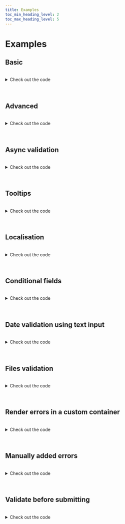 ```yaml
---
title: Examples
toc_min_heading_level: 2
toc_max_heading_level: 5
---
```



# Examples

## Basic

<BasicExample />

<br />
<details>
<summary>Check out the code</summary>

<Tabs>
<TabItem value="HTML">

```html
<form id="basic_form" autocomplete="off" novalidate="novalidate">
  <div class="control-wrapper">
    <label class="input-label" for="basic_name">Name</label>
    <div class="input-wrapper">
      <input
        id="basic_name"
        class="input"
        autocomplete="off"
        type="text"
        placeholder="Enter your name"
      />
    </div>
  </div>
  <div class="control-wrapper">
    <label class="input-label" for="basic_email">Email</label>
    <div class="input-wrapper">
      <input
        id="basic_email"
        class="input"
        autocomplete="off"
        type="text"
        placeholder="Enter your email"
      />
    </div>
  </div>
  <div class="control-wrapper">
    <label class="input-label" for="basic_password">Password</label>
    <div class="input-wrapper">
      <input
        id="basic_password"
        class="input"
        autocomplete="off"
        type="text"
        placeholder="Enter your password"
      />
    </div>
  </div>
  <div class="control-wrapper">
    <label class="input-label" for="basic_age">Age</label>
    <div class="input-wrapper">
      <input
        id="basic_age"
        class="input"
        autocomplete="off"
        type="text"
        placeholder="Enter your age"
      />
    </div>
  </div>
  <div class="control-wrapper">
    <button type="submit" class="button">Submit</button>
  </div>
</form>
```

</TabItem>

<TabItem value="JS">

```js
const validator = new JustValidate('#basic_form');

validator
  .addField('#basic_name', [
    {
      rule: 'required',
    },
    {
      rule: 'minLength',
      value: 3,
    },
    {
      rule: 'maxLength',
      value: 15,
    },
  ])
  .addField('#basic_email', [
    {
      rule: 'required',
    },
    {
      rule: 'email',
    },
  ])
  .addField('#basic_password', [
    {
      rule: 'required',
    },
    {
      rule: 'password',
    },
  ])
  .addField('#basic_age', [
    {
      rule: 'required',
    },
    {
      rule: 'number',
    },
    {
      rule: 'minNumber',
      value: 18,
    },
    {
      rule: 'maxNumber',
      value: 150,
    },
  ]);
```

</TabItem>
</Tabs>
</details>
<br />
<br />

## Advanced

<AdvancedUsage />

<br />
<details>
<summary>Check out the code</summary>

<Tabs>
<TabItem value="HTML">

```html
<form id="advanced-usage_form" autocomplete="off" novalidate="novalidate">
  <div class="control-wrapper">
    <label class="input-label" for="advanced-usage_password">Password</label>
    <div class="input-wrapper">
      <input
        id="advanced-usage_password"
        class="input"
        autocomplete="off"
        type="password"
        placeholder="Enter password"
      />
    </div>
  </div>
  <div class="control-wrapper">
    <label class="input-label" for="advanced-usage_repeat-password"
      >Repeat password</label
    >
    <div class="input-wrapper">
      <input
        id="advanced-usage_repeat-password"
        class="input"
        autocomplete="off"
        type="password"
        placeholder="Repeat password"
      />
    </div>
  </div>
  <div class="control-wrapper">
    <label class="input-label" for="advanced-usage_message">Message</label>
    <div class="input-wrapper">
      <textarea
        id="advanced-usage_message"
        class="input textarea"
        placeholder="Enter message"
      ></textarea>
    </div>
  </div>
  <div class="control-wrapper">
    <label class="input-label" for="advanced-usage_favorite_animal_select"
      >Select you favorite animal</label
    >
    <div class="input-wrapper">
      <select class="select minimal" id="advanced-usage_favorite_animal_select">
        <option value="">--Please select an option--</option>
        <option value="Dog">Dog</option>
        <option value="Cat">Cat</option>
        <option value="Hamster">Hamster</option>
        <option value="Parrot">Parrot</option>
        <option value="Spider">Spider</option>
        <option value="Goldfish">Goldfish</option>
      </select>
    </div>
  </div>
  <div class="control-wrapper mb-32">
    <div class="label mb-8">You should give us your consent</div>
    <div class="control-wrapper">
      <div class="flex">
        <input
          type="checkbox"
          id="advanced-usage_consent_checkbox"
          class="checkbox"
        /><label
          class="input-label ml-8 pb-0"
          for="advanced-usage_consent_checkbox"
          >I agree to provide the information</label
        >
      </div>
      <div id="advanced-usage_consent_checkbox-errors-container"></div>
    </div>
  </div>
  <div
    class="control-wrapper mb-32"
    id="advanced-usage_communication_checkbox_group"
  >
    <div class="label mb-8">Please select at least 1 option</div>
    <div class="control-wrapper">
      <div class="flex">
        <input
          type="checkbox"
          id="advanced-usage_communication_checkbox_group_1"
          class="checkbox"
          name="communication_checkbox_group"
        /><label
          class="input-label ml-8 pb-0"
          for="advanced-usage_communication_checkbox_group_1"
          >I'd like to receive news by email</label
        >
      </div>
      <div
        id="advanced-usage_communication_checkbox_group_1-errors-container"
      ></div>
    </div>
    <div class="control-wrapper">
      <div class="flex">
        <input
          type="checkbox"
          id="advanced-usage_communication_checkbox_group_2"
          class="checkbox"
          name="communication_checkbox_group"
        /><label
          class="input-label ml-8 pb-0"
          for="advanced-usage_communication_checkbox_group_2"
          >I'd like to receive news by post</label
        >
      </div>
      <div
        id="advanced-usage_communication_checkbox_group_2-errors-container"
      ></div>
    </div>
    <div class="control-wrapper">
      <div class="flex">
        <input
          type="checkbox"
          id="advanced-usage_communication_checkbox_group_3"
          class="checkbox"
          name="communication_checkbox_group"
        /><label
          class="input-label ml-8 pb-0"
          for="advanced-usage_communication_checkbox_group_3"
          >I'd like to receive news by text phone</label
        >
      </div>
      <div
        id="advanced-usage_communication_checkbox_group_3-errors-container"
      ></div>
    </div>
  </div>
  <div class="control-wrapper mb-16">
    <div class="label mb-8">
      Please select the preferred way for communication
    </div>
    <div id="advanced-usage_communication_radio_group">
      <div class="control-wrapper">
        <label class="input-label flex"
          ><input
            type="radio"
            id="advanced-usage_communication_radio_group_1"
            class="radio"
            name="communication_radio_group"
          />
          <span class="ml-8">Email</span></label
        >
      </div>
      <div class="control-wrapper">
        <label class="input-label flex"
          ><input
            type="radio"
            id="advanced-usage_communication_radio_group_2"
            class="radio"
            name="communication_radio_group"
          />
          <span class="ml-8">Text message</span></label
        >
      </div>
    </div>
  </div>
  <div class="control-wrapper">
    <label class="input-label" for="advanced-usage_input_number"
      >Input any number</label
    >
    <div class="input-wrapper">
      <input
        id="advanced-usage_input_number"
        class="input"
        autocomplete="off"
        type="text"
        placeholder="Input any number"
      />
    </div>
  </div>
  <div class="control-wrapper">
    <label class="input-label" for="advanced-usage_input_integer_number"
      >Input an integer number</label
    >
    <div class="input-wrapper">
      <input
        id="advanced-usage_input_integer_number"
        class="input"
        autocomplete="off"
        type="text"
        placeholder="Input an integer number"
      />
    </div>
  </div>
  <div class="control-wrapper">
    <label class="input-label" for="advanced-usage_input_number_between"
      >Input a number between 10 and 20</label
    >
    <div class="input-wrapper">
      <input
        id="advanced-usage_input_number_between"
        class="input"
        autocomplete="off"
        type="text"
        placeholder="Input a number between 10 and 20"
      />
    </div>
  </div>
  <div class="control-wrapper">
    <button type="submit" class="button">Submit</button>
  </div>
</form>
```

</TabItem>

<TabItem value="JS">

```js
const validator = new JustValidate('#advanced-usage_form');

validator
  .addField('#advanced-usage_password', [
    {
      rule: 'required',
    },
  ])
  .addField('#advanced-usage_repeat-password', [
    {
      rule: 'required',
    },
    {
      validator: (value, fields) => {
        if (
          fields['#advanced-usage_password'] &&
          fields['#advanced-usage_password'].elem
        ) {
          const repeatPasswordValue =
            fields['#advanced-usage_password'].elem.value;

          return value === repeatPasswordValue;
        }

        return true;
      },
      errorMessage: 'Passwords should be the same',
    },
  ])
  .addField('#advanced-usage_message', [
    {
      validator: (value) => {
        return value !== undefined && (value as string).length > 3;
      },
      errorMessage: 'Message should be more than 3 letters.',
    },
  ])
  .addField(
    '#advanced-usage_consent_checkbox',
    [
      {
        rule: 'required',
      },
    ],
    {
      errorsContainer: '#advanced-usage_consent_checkbox-errors-container',
    }
  )
  .addField('#advanced-usage_favorite_animal_select', [
    {
      rule: 'required',
    },
  ])
  .addRequiredGroup(
    '#advanced-usage_communication_checkbox_group',
    'You should select at least one communication channel'
  )
  .addRequiredGroup('#advanced-usage_communication_radio_group')
  .addField('#advanced-usage_input_number', [
    {
      rule: 'required',
    },
    {
      rule: 'number',
    },
  ])
  .addField('#advanced-usage_input_integer_number', [
    {
      rule: 'required',
    },
    {
      rule: 'integer',
    },
  ])
  .addField('#advanced-usage_input_number_between', [
    {
      rule: 'required',
    },
    {
      rule: 'minNumber',
      value: 10,
    },
    {
      rule: 'maxNumber',
      value: 20,
    },
  ]);

```

</TabItem>
</Tabs>
</details>
<br />
<br />

## Async validation

<AsyncExample />

<br />
<details>
<summary>Check out the code</summary>

<Tabs>
<TabItem value="HTML">

```html
<form id="async_form" autocomplete="off" novalidate="novalidate">
  <div class="control-wrapper">
    <label class="input-label" for="async_email">Email</label>
    <div class="input-wrapper">
      <input
        id="async_email"
        class="input"
        autocomplete="off"
        type="text"
        placeholder="Enter your email"
      />
    </div>
  </div>
  <div class="control-wrapper">
    <button type="submit" class="button">Submit</button>
  </div>
</form>
```

</TabItem>

<TabItem value="JS">

```js
const validator = new JustValidate('#async_form');

validator.addField('#async_email', [
  {
    rule: 'required',
  },
  {
    validator: (value) => () =>
      new Promise((resolve) => {
        setTimeout(() => {
          resolve(false);
        }, 1000);
      }),
    errorMessage: 'Email already exists!',
  },
]);
```

</TabItem>
</Tabs>
</details>
<br />
<br />

## Tooltips

<TooltipsExample />

<br />
<details>
<summary>Check out the code</summary>

<Tabs>
<TabItem value="HTML">

```html
<form id="tooltips_form" autocomplete="off" novalidate="novalidate">
  <div class="row">
    <div class="col">
      <div class="control-wrapper">
        <label class="input-label" for="tooltips_name">Name</label>
        <div class="input-wrapper">
          <input
            id="tooltips_name"
            class="input"
            autocomplete="off"
            type="text"
            placeholder="Enter your name"
          />
        </div>
      </div>
    </div>
    <div class="col">
      <div class="control-wrapper">
        <label class="input-label" for="tooltips_email">Email</label>
        <div class="input-wrapper">
          <input
            id="tooltips_email"
            class="input"
            autocomplete="off"
            type="text"
            placeholder="Enter your email"
          />
        </div>
      </div>
    </div>
  </div>
  <div class="control-wrapper">
    <label class="input-label" for="tooltips_favorite_animal_select"
      >Select you favorite animal</label
    >
    <div class="input-wrapper">
      <select class="select minimal" id="tooltips_favorite_animal_select">
        <option value="">--Please select an option--</option>
        <option value="Dog">Dog</option>
        <option value="Cat">Cat</option>
        <option value="Hamster">Hamster</option>
        <option value="Parrot">Parrot</option>
        <option value="Spider">Spider</option>
        <option value="Goldfish">Goldfish</option>
      </select>
    </div>
  </div>
  <div class="control-wrapper mb-32">
    <div class="label mb-8">Please confirm you agree</div>
    <div class="control-wrapper">
      <div class="flex">
        <input
          type="checkbox"
          id="tooltips_consent_checkbox"
          class="checkbox"
        /><label class="input-label ml-8 pb-0" for="tooltips_consent_checkbox"
          >I agree to provide the information</label
        >
      </div>
      <div id="tooltips_consent_checkbox-errors-container"></div>
    </div>
  </div>
  <div class="control-wrapper mb-32" id="tooltips_communication_checkbox_group">
    <div class="label mb-8">Please select at least 1 option</div>
    <div class="control-wrapper">
      <div class="flex">
        <input
          type="checkbox"
          id="tooltips_communication_checkbox_group_1"
          class="checkbox"
          name="communication_checkbox_group"
        /><label
          class="input-label ml-8 pb-0"
          for="tooltips_communication_checkbox_group_1"
          >I'd like to receive news by email</label
        >
      </div>
      <div id="tooltips_communication_checkbox_group_1-errors-container"></div>
    </div>
    <div class="control-wrapper">
      <div class="flex">
        <input
          type="checkbox"
          id="tooltips_communication_checkbox_group_2"
          class="checkbox"
          name="communication_checkbox_group"
        /><label
          class="input-label ml-8 pb-0"
          for="tooltips_communication_checkbox_group_2"
          >I'd like to receive news by post</label
        >
      </div>
      <div id="tooltips_communication_checkbox_group_2-errors-container"></div>
    </div>
    <div class="control-wrapper">
      <div class="flex">
        <input
          type="checkbox"
          id="tooltips_communication_checkbox_group_3"
          class="checkbox"
          name="communication_checkbox_group"
        /><label
          class="input-label ml-8 pb-0"
          for="tooltips_communication_checkbox_group_3"
          >I'd like to receive news by text phone</label
        >
      </div>
      <div id="tooltips_communication_checkbox_group_3-errors-container"></div>
    </div>
  </div>
  <div class="control-wrapper mb-16">
    <div class="label mb-8">Please select your preferred contact method</div>
    <div id="tooltips_communication_radio_group">
      <div class="control-wrapper">
        <label class="input-label flex"
          ><input
            type="radio"
            id="tooltips_communication_radio_group_1"
            class="radio"
            name="communication_radio_group"
          />
          <span class="ml-8">Email</span></label
        >
      </div>
      <div class="control-wrapper">
        <label class="input-label flex"
          ><input
            type="radio"
            id="tooltips_communication_radio_group_2"
            class="radio"
            name="communication_radio_group"
          />
          <span class="ml-8">Text message</span></label
        >
      </div>
    </div>
  </div>
  <div class="control-wrapper">
    <button type="submit" class="button">Submit</button>
  </div>
</form>
```

</TabItem>

<TabItem value="JS">

```js
const validator = new JustValidate('#tooltips_form', {
  tooltip: {
    position: 'top',
  },
});

validator
  .addField('#tooltips_name', [
    {
      rule: 'required',
    },
  ])
  .addField('#tooltips_email', [
    {
      rule: 'required',
    },
    {
      rule: 'email',
    },
  ])
  .addField(
    '#tooltips_consent_checkbox',
    [
      {
        rule: 'required',
      },
    ],
    {
      errorsContainer: '#tooltips_consent_checkbox-errors-container',
    }
  )
  .addField(
    '#tooltips_favorite_animal_select',
    [
      {
        rule: 'required',
      },
    ],
    {
      tooltip: {
        position: 'right',
      },
    }
  )
  .addRequiredGroup(
    '#tooltips_communication_checkbox_group',
    'You should select at least one communication channel',
    {
      tooltip: {
        position: 'bottom',
      },
    }
  )
  .addRequiredGroup('#tooltips_communication_radio_group', undefined, {
    tooltip: {
      position: 'bottom',
    },
  });
```

</TabItem>
</Tabs>
</details>
<br />
<br />

## Localisation

<LocalisationExample />

<br />
<details>
<summary>Check out the code</summary>

<Tabs>
<TabItem value="HTML">

```html
<form id="localisation_form" autocomplete="off" novalidate="novalidate">
  <div>
    <div class="control-wrapper">
      <label class="input-label" for="localisation_language"
        >Change error messages language</label
      >
      <div class="input-wrapper">
        <select class="select minimal" id="localisation_language">
          <option value="">--Please select an option--</option>
          <option value="English" selected="">English</option>
          <option value="Spanish">Spanish</option>
          <option value="French">French</option>
        </select>
      </div>
    </div>
  </div>
  <div class="row">
    <div class="col">
      <div class="control-wrapper">
        <label class="input-label" for="localisation_form_name">Name</label>
        <div class="input-wrapper">
          <input
            id="localisation_form_name"
            class="input"
            autocomplete="off"
            type="text"
            placeholder="Enter your name"
          />
        </div>
      </div>
    </div>
    <div class="col">
      <div class="control-wrapper">
        <label class="input-label" for="localisation_form_email">Email</label>
        <div class="input-wrapper">
          <input
            id="localisation_form_email"
            class="input"
            autocomplete="off"
            type="text"
            placeholder="Enter your email"
          />
        </div>
      </div>
    </div>
  </div>
  <div class="control-wrapper">
    <button type="submit" class="button">Submit</button>
  </div>
</form>
```

</TabItem>

<TabItem value="JS">

```js
import JustValidate from 'just-validate';

const validator = new JustValidate('#localisation_form', undefined, [
  {
    key: 'Name is required',
    dict: {
      Spanish: 'Se requiere el nombre',
      French: 'Le nom est requis',
    },
  },
  {
    key: 'Name is too short',
    dict: {
      Spanish: 'El nombre es muy corto',
      French: 'Le nom est trop court',
    },
  },
  {
    key: 'Name is too long',
    dict: {
      Spanish: 'El nombre es demasiado largo',
      French: 'Le nom est trop long',
    },
  },
  {
    key: 'Email is required',
    dict: {
      Spanish: 'Correo electronico es requerido',
      French: "L'e-mail est requis",
    },
  },
  {
    key: 'Email is invalid',
    dict: {
      Spanish: 'El correo electrónico es invalido',
      French: 'Le courriel est invalide',
    },
  },
]);

validator
  .addField('#localisation_form_name', [
    {
      rule: 'required',
      errorMessage: 'Name is required',
    },
    {
      rule: 'minLength',
      value: 3,
      errorMessage: 'Name is too short',
    },
    {
      rule: 'maxLength',
      value: 15,
      errorMessage: 'Name is too long',
    },
  ])
  .addField('#localisation_form_email', [
    {
      rule: 'required',
      errorMessage: 'Email is required',
    },
    {
      rule: 'email',
      errorMessage: 'Email is invalid',
    },
  ]);

validator.setCurrentLocale('English');
```

</TabItem>
</Tabs>
</details>
<br />
<br />

## Conditional fields

<ConditionalExample />

<br />
<details>
<summary>Check out the code</summary>

<Tabs>
<TabItem value="HTML">

```html
<form id="conditional_form" autocomplete="off" novalidate="novalidate">
  <div class="control-wrapper">
    <div class="control-wrapper">
      <label class="input-label" for="conditional_name">Name</label>
      <div class="input-wrapper">
        <input
          id="conditional_name"
          class="input"
          autocomplete="off"
          type="text"
          placeholder="Enter your name"
        />
      </div>
    </div>
  </div>
  <div class="control-wrapper">
    <div class="control-wrapper">
      <div class="flex">
        <input
          type="checkbox"
          id="conditional_checkbox"
          class="checkbox"
        /><label class="input-label ml-8 pb-0" for="conditional_checkbox"
          >Name is required</label
        >
      </div>
      <div id="conditional_checkbox-errors-container"></div>
    </div>
  </div>
  <div class="control-wrapper">
    <button type="submit" class="button">Submit</button>
  </div>
</form>
```

</TabItem>

<TabItem value="JS">

```js
const validator = new JustValidate('#conditional_form');

document
  .querySelector('#conditional_checkbox')
  .addEventListener('change', (e) => {
    if (e.target.checked) {
      validator.addField('#conditional_name', [
        {
          rule: 'required',
        },
      ]);
    } else {
      validator.removeField('#conditional_name');
    }
  });
```

</TabItem>
</Tabs>
</details>
<br />
<br />

## Date validation using text input

<DateTextExample />

<br />
<details>
<summary>Check out the code</summary>

<Tabs>
<TabItem value="HTML">

```html
<form id="date-text_form" autocomplete="off" novalidate="novalidate">
  <div class="control-wrapper">
    <div class="control-wrapper">
      <label class="input-label" for="date-text_start_date">Start date</label>
      <div class="input-wrapper">
        <input
          id="date-text_start_date"
          class="input"
          autocomplete="off"
          type="text"
          placeholder="Enter start date"
        />
      </div>
    </div>
  </div>
  <div class="control-wrapper">
    <div class="control-wrapper">
      <label class="input-label" for="date-text_between_date"
        >Between date</label
      >
      <div class="input-wrapper">
        <input
          id="date-text_between_date"
          class="input"
          autocomplete="off"
          type="text"
          placeholder="Enter between date"
        />
      </div>
    </div>
  </div>
  <div class="control-wrapper">
    <div class="control-wrapper">
      <label class="input-label" for="date-text_end_date">End date</label>
      <div class="input-wrapper">
        <input
          id="date-text_end_date"
          class="input"
          autocomplete="off"
          type="text"
          placeholder="Enter end date"
        />
      </div>
    </div>
  </div>
  <div class="control-wrapper">
    <div class="control-wrapper">
      <label class="input-label" for="date-text_format"
        >Check for dd MMM yyyy format</label
      >
      <div class="input-wrapper">
        <input
          id="date-text_format"
          class="input"
          autocomplete="off"
          type="text"
          placeholder="Enter a valid date"
        />
      </div>
    </div>
  </div>
  <div class="control-wrapper">
    <button type="submit" class="button">Submit</button>
  </div>
</form>
```

</TabItem>

<TabItem value="JS">

```js
const validator = new JustValidate('#date-text_form');

validator
  .addField('#date-text_start_date', [
    {
      rule: 'required',
    },
    {
      plugin: JustValidatePluginDate(() => ({
        format: 'dd/MM/yyyy',
      })),
      errorMessage: 'Date should be in dd/MM/yyyy format (e.g. 20/12/2021)',
    },
  ])
  .addField('#date-text_between_date', [
    {
      rule: 'required',
    },
    {
      plugin: JustValidatePluginDate(() => ({
        format: 'dd/MM/yyyy',
      })),
      errorMessage: 'Date should be in dd/MM/yyyy format (e.g. 20/12/2021)',
    },
    {
      plugin: JustValidatePluginDate((fields) => {
        return {
          format: 'dd/MM/yyyy',
          isAfter: fields['#date-text_start_date'].elem.value,
          isBefore: fields['#date-text_end_date'].elem.value,
        };
      }),
      errorMessage: 'Date should be between start and end dates',
    },
  ])
  .addField('#date-text_end_date', [
    {
      rule: 'required',
    },
    {
      plugin: JustValidatePluginDate(() => ({
        format: 'dd/MM/yyyy',
      })),
      errorMessage: 'Date should be in dd/MM/yyyy format (e.g. 20/12/2021)',
    },
  ])
  .addField('#date-text_format', [
    {
      rule: 'required',
    },
    {
      plugin: JustValidatePluginDate(() => ({
        format: 'dd MMM yyyy',
      })),
      errorMessage: 'Date should be in dd MMM yyyy format (e.g. 20 Dec 2021)',
    },
  ]);
```

</TabItem>
</Tabs>
</details>
<br />
<br />

## Files validation

<FilesExample />

<br />
<details>
<summary>Check out the code</summary>

<Tabs>
<TabItem value="HTML">

```html
<form id="files_form" autocomplete="off" novalidate="novalidate">
  <div class="control-wrapper">
    <div class="control-wrapper">
      <label class="input-label" for="files_minmax">Upload 1-3 files</label>
      <div class="input-wrapper">
        <input
          id="files_minmax"
          class="input"
          autocomplete="off"
          type="file"
          multiple=""
        />
      </div>
    </div>
  </div>
  <div class="control-wrapper">
    <div class="control-wrapper">
      <label class="input-label" for="files_png">Upload 1 png file</label>
      <div class="input-wrapper">
        <input id="files_png" class="input" autocomplete="off" type="file" />
      </div>
    </div>
  </div>
  <div class="control-wrapper">
    <div class="control-wrapper">
      <label class="input-label" for="files_attr"
        >Upload several png/jpg/jpeg files with min size 10kb and max size
        25kb</label
      >
      <div class="input-wrapper">
        <input
          id="files_attr"
          class="input"
          autocomplete="off"
          type="file"
          multiple=""
        />
      </div>
    </div>
  </div>
  <div class="control-wrapper">
    <button type="submit" class="button">Submit</button>
  </div>
</form>
```

</TabItem>

<TabItem value="JS">

```js
const validator = new JustValidate('#files_form');

validator
  .addField('#files_minmax', [
    {
      rule: 'minFilesCount',
      value: 1,
    },
    {
      rule: 'maxFilesCount',
      value: 3,
    },
  ])
  .addField('#files_png', [
    {
      rule: 'minFilesCount',
      value: 1,
    },
    {
      rule: 'maxFilesCount',
      value: 1,
    },
    {
      rule: 'files',
      value: {
        files: {
          types: ['image/png'],
          extensions: ['png'],
        },
      },
    },
  ])
  .addField('#files_attr', [
    {
      rule: 'minFilesCount',
      value: 1,
    },
    {
      rule: 'files',
      value: {
        files: {
          extensions: ['jpeg', 'jpg', 'png'],
          maxSize: 20000,
          minSize: 10000,
          types: ['image/jpeg', 'image/jpg', 'image/png'],
        },
      },
    },
  ]);
```

</TabItem>
</Tabs>
</details>
<br />
<br />

## Render errors in a custom container

<ErrorsContainerExample />

<br />
<details>
<summary>Check out the code</summary>

<Tabs>
<TabItem value="HTML">

```html
<form id="errors-container_form" autocomplete="off" novalidate="novalidate">
  <div class="row">
    <div class="col">
      <div class="control-wrapper">
        <label class="input-label" for="errors-container_name">Name</label>
        <div class="input-wrapper">
          <input
            id="errors-container_name"
            class="input"
            autocomplete="off"
            type="text"
            placeholder="Enter your name"
          />
        </div>
      </div>
      <div class="control-wrapper">
        <span>Custom container for Name field</span>
        <div id="errors-container_custom-name"></div>
      </div>
    </div>
    <div class="col">
      <div class="control-wrapper">
        <label class="input-label" for="errors-container_email">Email</label>
        <div class="input-wrapper">
          <input
            id="errors-container_email"
            class="input"
            autocomplete="off"
            type="text"
            placeholder="Enter your email"
          />
        </div>
      </div>
    </div>
  </div>
  <div
    class="control-wrapper mb-32"
    id="errors-container_communication_checkbox_group"
  >
    <div class="label mb-8">Please select at least 1 option</div>
    <div class="control-wrapper">
      <div class="flex">
        <input
          type="checkbox"
          id="errors-container_communication_checkbox_group_1"
          class="checkbox"
          name="communication_checkbox_group"
        /><label
          class="input-label ml-8 pb-0"
          for="errors-container_communication_checkbox_group_1"
          >I'd like to receive news by email</label
        >
      </div>
      <div
        id="errors-container_communication_checkbox_group_1-errors-container"
      ></div>
    </div>
    <div class="control-wrapper">
      <div class="flex">
        <input
          type="checkbox"
          id="errors-container_communication_checkbox_group_2"
          class="checkbox"
          name="communication_checkbox_group"
        /><label
          class="input-label ml-8 pb-0"
          for="errors-container_communication_checkbox_group_2"
          >I'd like to receive news by post</label
        >
      </div>
      <div
        id="errors-container_communication_checkbox_group_2-errors-container"
      ></div>
    </div>
    <div class="control-wrapper">
      <div class="flex">
        <input
          type="checkbox"
          id="errors-container_communication_checkbox_group_3"
          class="checkbox"
          name="communication_checkbox_group"
        /><label
          class="input-label ml-8 pb-0"
          for="errors-container_communication_checkbox_group_3"
          >I'd like to receive news by text phone</label
        >
      </div>
      <div
        id="errors-container_communication_checkbox_group_3-errors-container"
      ></div>
    </div>
  </div>
  <div class="control-wrapper mb-16">
    <div class="label mb-8">Please select your preferred contact method</div>
    <div id="errors-container_communication_radio_group">
      <div class="control-wrapper">
        <label class="input-label flex"
          ><input
            type="radio"
            id="errors-container_communication_radio_group_1"
            class="radio"
            name="communication_radio_group"
          />
          <span class="ml-8">Email</span></label
        >
      </div>
      <div class="control-wrapper">
        <label class="input-label flex"
          ><input
            type="radio"
            id="errors-container_communication_radio_group_2"
            class="radio"
            name="communication_radio_group"
          />
          <span class="ml-8">Text message</span></label
        >
      </div>
    </div>
  </div>
  <div class="control-wrapper" id="errors-container_custom-container"></div>
  <div class="control-wrapper">
    <button type="submit" class="button">Submit</button>
  </div>
</form>
```

</TabItem>

<TabItem value="JS">

```js
const validator = new JustValidate('#errors-container_form', {
  errorsContainer: '#errors-container_custom-container',
});

validator
  .addField(
    '#errors-container_name',
    [
      {
        rule: 'required',
      },
    ],
    {
      errorsContainer: '#errors-container_custom-name',
    }
  )
  .addField('#errors-container_email', [
    {
      rule: 'required',
    },
    {
      rule: 'email',
    },
  ])
  .addRequiredGroup(
    '#errors-container_communication_checkbox_group',
    'You should select at least one communication channel',
    {
      tooltip: {
        position: 'bottom',
      },
    }
  )
  .addRequiredGroup('#errors-container_communication_radio_group', undefined, {
    tooltip: {
      position: 'bottom',
    },
  });
```

</TabItem>
</Tabs>
</details>
<br />
<br />

## Manually added errors

<ManualExample />

<br />
<details>
<summary>Check out the code</summary>

<Tabs>
<TabItem value="HTML">

```html
<form id="manual_form" autocomplete="off" novalidate="novalidate">
  <div class="control-wrapper">
    <label class="input-label" for="manual_name">Name</label>
    <div class="input-wrapper">
      <input
        id="manual_name"
        class="input"
        autocomplete="off"
        type="text"
        placeholder="Enter your name"
      />
    </div>
  </div>
  <div class="control-wrapper">
    <div class="control-wrapper">
      <button type="button" class="button" data-variant="negative">
        Show error label
      </button>
    </div>
    <div class="control-wrapper">
      <button type="button" class="button" data-variant="success">
        Show success label
      </button>
    </div>
  </div>
  <div class="control-wrapper">
    <button type="submit" class="button">Submit</button>
  </div>
</form>
```

</TabItem>

<TabItem value="JS">

```js
validator.addField('#manual_name', [
  {
    rule: 'required',
  },
]);

validator.showSuccessLabels({
  '#manual_name': 'The field looks good!',
});

validator.showErrors({
  '#manual_name': 'The field is invalid',
});
```

</TabItem>
</Tabs>
</details>
<br />
<br />

## Validate before submitting

<BeforeSubmitExample />

<br />
<details>
<summary>Check out the code</summary>

<Tabs>
<TabItem value="HTML">

```html
<form id="before-submit_form" autocomplete="off" novalidate="novalidate">
  <div class="control-wrapper">
    <label class="input-label" for="before-submit_email">Email</label>
    <div class="input-wrapper">
      <input
        id="before-submit_email"
        class="input"
        autocomplete="off"
        type="text"
        placeholder="Start typing..."
      />
    </div>
  </div>
  <div class="control-wrapper">
    <button type="submit" class="button">Submit</button>
  </div>
</form>
```

</TabItem>

<TabItem value="JS">

```js
const validator = new JustValidate('#before-submit_form', {
  validateBeforeSubmitting: true,
});

validator.addField('#before-submit_email', [
  {
    rule: 'required',
  },
  {
    rule: 'email',
  },
]);
```

</TabItem>
</Tabs>
</details>
